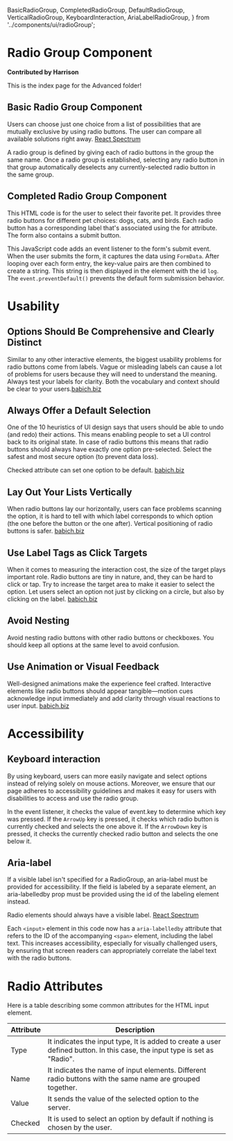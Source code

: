   BasicRadioGroup,
  CompletedRadioGroup,
  DefaultRadioGroup,
  VerticalRadioGroup,
  KeyboardInteraction,
  AriaLabelRadioGroup,
} from '../components/ui/radioGroup';

# Radio Group Component

**Contributed by Harrison**

This is the index page for the Advanced folder!

## Basic Radio Group Component

Users can choose just one choice from a list of possibilities that are mutually exclusive by using radio buttons. The user can compare all available solutions right away. [React Spectrum](https://react-spectrum.adobe.com/react-spectrum/RadioGroup.html)

A radio group is defined by giving each of radio buttons in the group the same name. Once a radio group is established, selecting any radio button in that group automatically deselects any currently-selected radio button in the same group.

<BasicRadioGroup />

## Completed Radio Group Component

This HTML code is for the user to select their favorite pet. It provides three radio buttons for different pet choices: dogs, cats, and birds. Each radio button has a corresponding label that's associated using the for attribute. The form also contains a submit button.

This JavaScript code adds an event listener to the form's submit event. When the user submits the form, it captures the data using `FormData`. After looping over each form entry, the key-value pairs are then combined to create a string. This string is then displayed in the element with the id `log`. The `event.preventDefault()` prevents the default form submission behavior.

<CompletedRadioGroup />

# Usability

## Options Should Be Comprehensive and Clearly Distinct

Similar to any other interactive elements, the biggest usability problems for radio buttons come from labels. Vague or misleading labels can cause a lot of problems for users because they will need to understand the meaning. Always test your labels for clarity. Both the vocabulary and context should be clear to your users.[babich.biz](https://babich.biz/radio-buttons-ux-design/)

## Always Offer a Default Selection

One of the 10 heuristics of UI design says that users should be able to undo (and redo) their actions. This means enabling people to set a UI control back to its original state. In case of radio buttons this means that radio buttons should always have exactly one option pre-selected. Select the safest and most secure option (to prevent data loss).

Checked attribute can set one option to be default. [babich.biz](https://babich.biz/radio-buttons-ux-design/)

<DefaultRadioGroup />

## Lay Out Your Lists Vertically

When radio buttons lay our horizontally, users can face problems scanning the option, it is hard to tell with which label corresponds to which option (the one before the button or the one after). Vertical positioning of radio buttons is safer. [babich.biz](https://babich.biz/radio-buttons-ux-design/)

## Use Label Tags as Click Targets

When it comes to measuring the interaction cost, the size of the target plays important role. Radio buttons are tiny in nature, and, they can be hard to click or tap. Try to increase the target area to make it easier to select the option. Let users select an option not just by clicking on a circle, but also by clicking on the label. [babich.biz](https://babich.biz/radio-buttons-ux-design/)

## Avoid Nesting

Avoid nesting radio buttons with other radio buttons or checkboxes. You should keep all options at the same level to avoid confusion.

## Use Animation or Visual Feedback

Well-designed animations make the experience feel crafted. Interactive elements like radio buttons should appear tangible—motion cues acknowledge input immediately and add clarity through visual reactions to user input. [babich.biz](https://babich.biz/radio-buttons-ux-design/)

# Accessibility

## Keyboard interaction

By using keyboard, users can more easily navigate and select options instead of relying solely on mouse actions. Moreover, we ensure that our page adheres to accessibility guidelines and makes it easy for users with disabilities to access and use the radio group.

In the event listener, it checks the value of event.key to determine which key was pressed. If the `ArrowUp` key is pressed, it checks which radio button is currently checked and selects the one above it. If the `ArrowDown` key is pressed, it checks the currently checked radio button and selects the one below it.

<KeyboardInteraction />

## Aria-label

If a visible label isn't specified for a RadioGroup, an aria-label must be provided for accessibility. If the field is labeled by a separate element, an aria-labelledby prop must be provided using the id of the labeling element instead.

Radio elements should always have a visible label. [React Spectrum](https://react-spectrum.adobe.com/react-spectrum/RadioGroup.html#accessibility)

Each `<input>` element in this code now has a `aria-labelledby` attribute that refers to the ID of the accompanying `<span>` element, including the label text. This increases accessibility, especially for visually challenged users, by ensuring that screen readers can appropriately correlate the label text with the radio buttons.

<AriaLabelRadioGroup />

# Radio Attributes

Here is a table describing some common attributes for the HTML input element.

| Attribute | Description                                                                                                               |
| --------- | ------------------------------------------------------------------------------------------------------------------------- |
| Type      | It indicates the input type, It is added to create a user defined button. In this case, the input type is set as "Radio". |
| Name      | It indicates the name of input elements. Different radio buttons with the same name are grouped together.                 |
| Value     | It sends the value of the selected option to the server.                                                                  |
| Checked   | It is used to select an option by default if nothing is chosen by the user.                                               |

